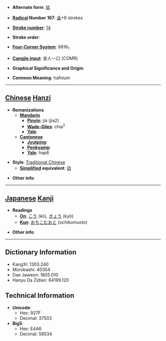 * '''Alternate form''': [[铪]]

* '''[[Wiktionary:Chinese radical index| Radical]] Number 167''': [[Wiktionary:Chinese radical index 金|金]]+6 strokes

* '''[[Wiktionary:Chinese total strokes index|Stroke number]]''': [[Wiktionary:Chinese total strokes index 14|14]]

* '''Stroke order''': 

* '''[[Wiktionary:Chinese four corner index|Four-Corner System]]''': 8816<sub>1</sub>

* '''[[Wiktionary:Chinese Cangjie index|Cangjie input]]''': 金人一口 (COMR)

* '''Graphical Significance and Origin''': 

* '''Common Meaning''': hafnium

----

== [[Chinese]] [[Hanzi]] ==

* '''Romanizations'''
** '''[[Mandarin]]'''
*** '''[[Pinyin]]''': jiá (jia2)
*** '''[[Wade-Giles]]''': chia<sup>2</sup>
*** '''[[Yale]]''': 
** '''[[Cantonese]]'''
*** '''[[Jyutping]]''':
*** '''[[Penkyamp]]''': 
*** '''[[Yale]]''': hap6

* '''Style''': [[Traditional Chinese]] 
** '''[[Simplified Chinese|Simplified]] equivalent''': [[铪]]

* '''Other info''': 

----

== [[Japanese]] [[Kanji]] ==

* '''Readings'''
** '''[[On]]''': [[こう]] (kō), [[きょう]] (kyō)
** '''[[Kun]]''': [[おちこむおと]] (ochikomuoto)

* '''Other info''':  

----

== Dictionary Information ==

* KangXi: 1303.240
* Morobashi: 40354
* Dae Jaweon: 1805.010
* Hanyu Da Zidian: 64199.120

== Technical Information ==

* '''Unicode''':
** Hex: 927F
** Decimal: 37503
* '''Big5''':
** Hex: E4A6
** Decimal: 58534